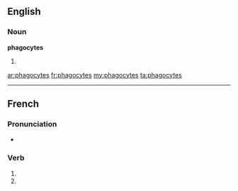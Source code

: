 ==English==

===Noun===
'''phagocytes'''

# {{plural of|[[phagocyte]]}}

[[ar:phagocytes]]
[[fr:phagocytes]]
[[my:phagocytes]]
[[ta:phagocytes]]

----
{{also|phagocytés}}
==French==

===Pronunciation===
* {{homophones|phagocyte|phagocytent}}

===Verb===
{{fr-verb-form}}

# {{conjugation of|phagocyter||2|s|pres|ind|lang=fr}}
# {{conjugation of|phagocyter||2|s|pres|sub|lang=fr}}

{{rfc-auto}}